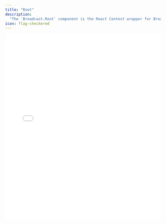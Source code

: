 ```yaml
---
title: "Root"
description:
  "The `Broadcast.Root` component is the React Context wrapper for Broadcast."
icon: flag-checkered
---
```


<iframe
  src={`https://ui-kit-docs-embed.vercel.app/broadcast/root`}
  height="600px"
  width="100%"
  frameBorder="0"
  allowFullScreen
  allow="autoplay; encrypted-media; fullscreen; picture-in-picture; display-capture; camera; microphone"
  style={{
    borderRadius: 10,
    backgroundColor: "black",
  }}
/>

<Info>
  This is a comprehensive example of how the Broadcast elements can fit together
  to build an advanced in-browser streaming experience. This does not only show
  the Root Broadcast, but how the Root can be used to provide a state store to
  all of its children.
</Info>

## Features

- Pure React Context provider to pass the broadcast and media state store to all
  components
- Automatic SDP negotiation with a
  [WebRTC WHIP](https://www.ietf.org/archive/id/draft-ietf-wish-whip-01.html)
  endpoint

<Info>
  The Broadcast component utilizes WebRTC for streaming and consistently employs
  STUN/TURN servers for the WebRTC connection. This setup facilitates
  broadcasting despite corporate firewalls or port restrictions. The component
  adheres to WHIP/WHEP standards for ingest/egress SDP negotiation, making it
  compatible with any WHIP/WHEP ingest endpoint.
</Info>

## Anatomy

Import the components and piece the parts together.

```tsx
import * as Broadcast from "@livepeer/react/broadcast";

export default () => (
  <Broadcast.Root>
    {/* All child components which use the state store. */}
  </Broadcast.Root>
);
```

## Usage

The `Player.Root` component is a React Context wrapper which passes the player
state store down to all of the child components. It is responsible for creating
the [Zustand](https://github.com/pmndrs/zustand) state store which is consumed
by the children, and listens for media/browser events and keeps state in sync.

<Info>
  The Player automatically handles different source types, such as WebRTC, MP4, and HLS.
  These are seamlessly integrated so that playback has low latency under all
  network conditions.

It is compatible with WebRTC WHEP endpoints, HLS (and low latency HLS), or
typical media file playable by an HTML5 video element (MP4, WebM).

</Info>

## Props

### `ingestUrl`

Configures the WHIP WebRTC ingest URL for the `Broadcast` component. You can
create the `ingestUrl` by passing
[`getIngest`](/sdks/react/broadcast/get-ingest) a string (interpreted as a
Livepeer Studio stream key or URL), Livepeer Studio stream data, or Cloudflare
stream data. `Broadcast` is compatible with all WHIP playback endpoints.

```tsx
<Broadcast.Root ingestUrl={getIngest(streamKey)}>{...}</Broadcast.Root>
```

### `aspectRatio`

Specifies the aspect ratio of the content. Recommended for an optimal
broadcasting experience to minimize
[Cumulative Layout Shift](https://web.dev/cls/). The default value is `16 / 9`.

Set to `null` to disable the aspect ratio container (see `Container`).

```tsx
<Broadcast.Root aspectRatio={16 / 9}>{...}</Broadcast.Root>
```

### `forceEnabled`

Determines whether the WebRTC stream should start immediately after the user
allows access to their video/audio input. The default is `false`, which previews
the video first, then streams media to the server upon activation.

```tsx
<Broadcast.Root forceEnabled={true}>{...}</Broadcast.Root>
```

### `audio`

Controls whether audio is enabled initially for the broadcast. The default is
`true`. Set to `false` to start the broadcast without requesting an audio track.

This can be an object that adheres to the structure of
[`MediaTrackConstraints`](https://developer.mozilla.org/en-US/docs/Web/API/MediaTrackConstraints), which will
constrain the audio track used in the broadcast.

```tsx
<Broadcast.Root audio={false}>{...}</Broadcast.Root>
```

### `video`

Controls whether video is enabled initially for the broadcast. The default is
`true`. Set to `false` to start the broadcast without requesting a video track.

This can be an object that adheres to the structure of
[`MediaTrackConstraints`](https://developer.mozilla.org/en-US/docs/Web/API/MediaTrackConstraints), which will
constrain the video track used in the broadcast. This is usually used to limit the resolution of the video
and improve bandwidth usage.

```tsx
<Broadcast.Root video={false}>{...}</Broadcast.Root>
```

### `hotkeys`

Enables keyboard hotkeys for controlling the broadcast. Enabled by default
(`true`). It's recommended to follow ARIA guidelines by keeping this enabled
unless you're implementing custom hotkeys or there's a conflict with existing
ones.

```tsx
<Broadcast.Root hotkeys={false}>{...}</Broadcast.Root>
```

### `creatorId`

Sets the creator ID for the broadcast, useful for metrics and viewership API
integration.

```tsx
<Broadcast.Root creatorId="creator123">{...}</Broadcast.Root>
```

### `onError`

An optional callback for handling broadcasting errors. It's called with `null`
when the previous error is resolved. The callback receives the parameter:

```ts
type PlaybackError = {
  type: "offline" | "access-control" | "fallback" | "permissions" | "unknown";
  message: string;
};
```

```tsx
<Broadcast.Root onError={(error) => console.log(error)}>{...}</Broadcast.Root>
```

### `timeout`

Sets the timeout duration for playback before switching to the next source,
including SDP negotiation for WebRTC, waiting for WebRTC to play, and server
responses. The default is 10000 milliseconds.

```tsx
<Broadcast.Root timeout={15000}>{...}</Broadcast.Root>
```

### `storage`

Configures the storage option for saving persistent states like volume and video
quality. The default is `localStorage` in the browser. Set to `null` to disable
storage.

```tsx
<Broadcast.Root storage={null}>{...}</Broadcast.Root>
```
